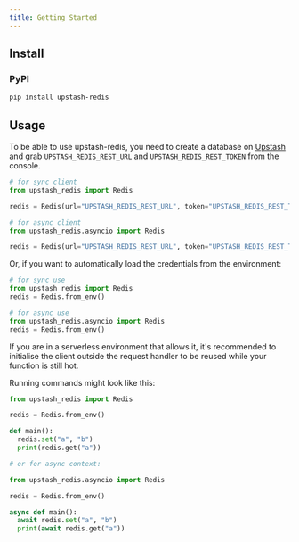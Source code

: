 ```yaml
---
title: Getting Started
---
```


## Install

### PyPI

```bash
pip install upstash-redis
```

## Usage

To be able to use upstash-redis, you need to create a database on
[Upstash](https://console.upstash.com/) and grab `UPSTASH_REDIS_REST_URL` and
`UPSTASH_REDIS_REST_TOKEN` from the console.

```python
# for sync client
from upstash_redis import Redis

redis = Redis(url="UPSTASH_REDIS_REST_URL", token="UPSTASH_REDIS_REST_TOKEN")

# for async client
from upstash_redis.asyncio import Redis

redis = Redis(url="UPSTASH_REDIS_REST_URL", token="UPSTASH_REDIS_REST_TOKEN")
```

Or, if you want to automatically load the credentials from the environment:

```python
# for sync use
from upstash_redis import Redis
redis = Redis.from_env()

# for async use
from upstash_redis.asyncio import Redis
redis = Redis.from_env()
```

If you are in a serverless environment that allows it, it's recommended to
initialise the client outside the request handler to be reused while your
function is still hot.

Running commands might look like this:

```python
from upstash_redis import Redis

redis = Redis.from_env()

def main():
  redis.set("a", "b")
  print(redis.get("a"))

# or for async context:

from upstash_redis.asyncio import Redis

redis = Redis.from_env()

async def main():  
  await redis.set("a", "b")
  print(await redis.get("a"))
```
